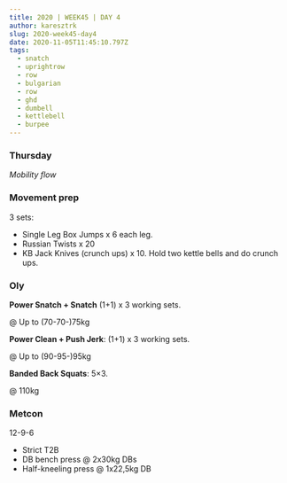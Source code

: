 ```yaml
---
title: 2020 | WEEK45 | DAY 4
author: karesztrk
slug: 2020-week45-day4
date: 2020-11-05T11:45:10.797Z
tags:
  - snatch
  - uprightrow
  - row
  - bulgarian
  - row
  - ghd
  - dumbell
  - kettlebell
  - burpee
---
```


### Thursday

_Mobility flow_

### Movement prep

3 sets:

- Single Leg Box Jumps x 6 each leg.
- Russian Twists x 20
- KB Jack Knives (crunch ups) x 10. Hold two kettle bells and do crunch ups.

### Oly

**Power Snatch + Snatch** (1+1) x 3 working sets.

@ Up to (70-70-)75kg

**Power Clean + Push Jerk**: (1+1) x 3 working sets.

@ Up to (90-95-)95kg

**Banded Back Squats**: 5×3.

@ 110kg

### Metcon

12-9-6

- Strict T2B
- DB bench press @ 2x30kg DBs
- Half-kneeling press @ 1x22,5kg DB
